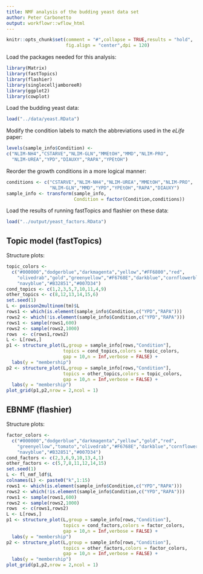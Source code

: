 ```yaml
---
title: NMF analysis of the budding yeast data set
author: Peter Carbonetto
output: workflowr::wflow_html
---
```


```r
knitr::opts_chunk$set(comment = "#",collapse = TRUE,results = "hold",
                      fig.align = "center",dpi = 120)
```

Load the packages needed for this analysis:

```r
library(Matrix)
library(fastTopics)
library(flashier)
library(singlecelljamboreeR)
library(ggplot2)
library(cowplot)
```

Load the budding yeast data:

```r
load("../data/yeast.RData")
```

Modify the condition labels to match the abbreviations used in the
*eLife* paper:

```r
levels(sample_info$Condition) <-
c("NLIM-NH4","CSTARVE","NLIM-GLN","MMEtOH","MMD","NLIM-PRO",
  "NLIM-UREA","YPD","DIAUXY","RAPA","YPEtOH")
```

Reorder the growth conditions in a more logical manner:

```r
conditions <- c("CSTARVE","NLIM-NH4","NLIM-UREA","MMEtOH","NLIM-PRO",
                "NLIM-GLN","MMD","YPD","YPEtOH","RAPA","DIAUXY")
sample_info <- transform(sample_info,
                         Condition = factor(Condition,conditions))
```

Load the results of running fastTopics and flashier on these data:

```r
load("../output/yeast_factors.RData")
```

## Topic model (fastTopics)

Structure plots:

```r
topic_colors <-
  c("#000000","dodgerblue","darkmagenta","yellow","#FF6800","red",
    "olivedrab","gold","greenyellow","#F6768E","darkblue","cornflowerblue",
    "navyblue","#B32851","#007D34")
cond_topics <- c(1,2,3,5,7,10,11,4,9)
other_topics <- c(8,12,13,14,15,6)
set.seed(1)
L <- poisson2multinom(tm)$L
rows1 <- which(is.element(sample_info$Condition,c("YPD","RAPA")))
rows2 <- which(!is.element(sample_info$Condition,c("YPD","RAPA")))
rows1 <- sample(rows1,600)
rows2 <- sample(rows2,1000)
rows  <- c(rows1,rows2)
L <- L[rows,]
p1 <- structure_plot(L,group = sample_info[rows,"Condition"],
                     topics = cond_topics,colors = topic_colors,
					 gap = 10,n = Inf,verbose = FALSE) +
  labs(y = "membership")					 
p2 <- structure_plot(L,group = sample_info[rows,"Condition"],
                     topics = other_topics,colors = topic_colors,
					 gap = 10,n = Inf,verbose = FALSE) +
  labs(y = "membership")					 
plot_grid(p1,p2,nrow = 2,ncol = 1)
```

## EBNMF (flashier)

Structure plots:

```r
factor_colors <-
  c("#000000","dodgerblue","darkmagenta","yellow","gold","red",
    "greenyellow","tomato","olivedrab","#F6768E","darkblue","cornflowerblue",
    "navyblue","#B32851","#007D34")
cond_factors <- c(2,3,6,9,10,13,4,1)
other_factors <- c(5,7,8,11,12,14,15)
set.seed(1)
L <- fl_nmf_ldf$L
colnames(L) <- paste0("k",1:15)
rows1 <- which(is.element(sample_info$Condition,c("YPD","RAPA")))
rows2 <- which(!is.element(sample_info$Condition,c("YPD","RAPA")))
rows1 <- sample(rows1,600)
rows2 <- sample(rows2,1000)
rows  <- c(rows1,rows2)
L <- L[rows,]
p1 <- structure_plot(L,group = sample_info[rows,"Condition"],
                     topics = cond_factors,colors = factor_colors,
					 gap = 10,n = Inf,verbose = FALSE) +
  labs(y = "membership")					 
p2 <- structure_plot(L,group = sample_info[rows,"Condition"],
                     topics = other_factors,colors = factor_colors,
					 gap = 10,n = Inf,verbose = FALSE) +
  labs(y = "membership")					 
plot_grid(p1,p2,nrow = 2,ncol = 1)
```
